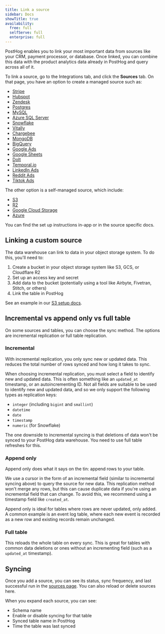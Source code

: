 ```yaml
---
title: Link a source
sidebar: Docs
showTitle: true
availability:
  free: full
  selfServe: full
  enterprise: full
---
```


PostHog enables you to link your most important data from sources like your CRM, payment processor, or database. Once linked, you can combine this data with the product analytics data already in PostHog and query across all of it.

To link a source, go to the Integrations tab, and click the **Sources** tab. On that page, you have an option to create a managed source such as:

- [Stripe](/docs/cdp/sources/stripe)
- [Hubspot](/docs/cdp/sources/hubspot)
- [Zendesk](/docs/cdp/sources/zendesk)
- [Postgres](/docs/cdp/sources/postgres)
- [MySQL](/docs/cdp/sources/mysql)
- [Azure SQL Server](/docs/cdp/sources/azure-db)
- [Snowflake](/docs/cdp/sources/snowflake)
- [Vitally](/docs/cdp/sources/vitally)
- [Chargebee](/docs/cdp/sources/chargebee)
- [MongoDB](/docs/cdp/sources/mongodb)
- [BigQuery](/docs/cdp/sources/bigquery)
- [Google Ads](/docs/cdp/sources/google-ads)
- [Google Sheets](/docs/cdp/sources/google-sheets)
- [DoIt](/docs/cdp/sources/doit)
- [Temporal.io](/docs/cdp/sources/temporal)
- [LinkedIn Ads](/docs/cdp/sources/linkedin-ads)
- [Reddit Ads](/docs/cdp/sources/reddit-ads)
- [Tiktok Ads](/docs/cdp/sources/tiktok-ads)

The other option is a self-managed source, which include:

- [S3](/docs/cdp/sources/s3)
- [R2](/docs/cdp/sources/r2)
- [Google Cloud Storage](/docs/cdp/sources/gcs)
- [Azure](/docs/cdp/sources/azure-blob)

You can find the set up instructions in-app or in the source specific docs.


<InboundIpAddresses />

## Linking a custom source

The data warehouse can link to data in your object storage system. To do this, you'll need to:

1. Create a bucket in your object storage system like S3, GCS, or Cloudflare R2
2. Set up an access key and secret
3. Add data to the bucket (potentially using a tool like Airbyte, Fivetran, Stitch, or others)
4. Link the table in PostHog

See an example in our [S3 setup docs](/docs/cdp/sources/s3).

## Incremental vs append only vs full table

On some sources and tables, you can choose the sync method. The options are incremental replication or full table replication.

### Incremental

With incremental replication, you only sync new or updated data. This reduces the total number of rows synced and how long it takes to sync.

When choosing incremental replication, you must select a field to identify new and updated data. This is often something like an `updated_at` timestamp, or an autoincrementing ID. Not all fields are suitable to be used to identify new and updated data, and so we only support the following types as replication keys:
- `integer` (including `bigint` and `smallint`)
- `datetime`
- `date`
- `timestamp`
- `numeric` (for Snowflake)

The one downside to incremental syncing is that deletions of data won't be synced to your PostHog data warehouse. You need to use full table refreshes for this.

### Append only

Append only does what it says on the tin: append rows to your table. 

We use a cursor in the form of an incremental field (similar to incremental syncing above) to query the source for new data. This replication method won't merge any rows, but this can cause duplicate data if you're using an incremental field that can change. To avoid this, we recommend using a timestamp field like `created_at`.

Append only is ideal for tables where rows are never updated, only added. A common example is an event log table, where each new event is recorded as a new row and existing records remain unchanged.

### Full table

This reloads the whole table on every sync. This is great for tables with common data deletions or ones without an incrementing field (such as a `updated_at` timestamp).

## Syncing

Once you add a source, you can see its status, sync frequency, and last successful run in the [sources page](https://us.posthog.com/pipeline/sources). You can also reload or delete sources here.

When you expand each source, you can see:

- Schema name
- Enable or disable syncing for that table
- Synced table name in PostHog
- Time the table was last synced

<ProductScreenshot
    imageLight={SettingsLight}
    imageDark={SettingsDark}
    alt="Source settings in PostHog"
    classes="rounded"
  />
